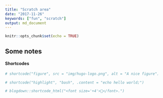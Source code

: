 ```yaml
---
title: "Scratch area"
date: "2017-11-26"
keywords: ["fun", "scratch"]
output: md_document
---
```


```r
knitr::opts_chunk$set(echo = TRUE)
```

## Some notes 

#### Shortcodes

```r
# shortcode("figure", src = "img/hugo-logo.png", alt = "A nice figure")

```

```r

# shortcode("highlight", "bash", .content = "echo hello world;")

```

```r

# blogdown::shortcode_html("<font size='+4'>🐣</font>.")

```


